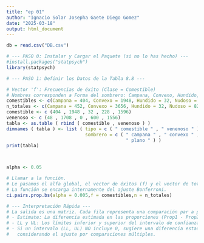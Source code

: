 ```yaml
---
title: "ep 01"
author: "Ignacio Solar Josepha Gaete Diego Gomez"
date: "2025-03-18"
output: html_document
---
```

```r
db = read.csv("DB.csv")
```

```r
# --- PASO 0: Instalar y Cargar el Paquete (si no lo has hecho) ---
#install.packages("statpsych")
library(statpsych)

# --- PASO 1: Definir los Datos de la Tabla 8.8 ---

# Vector 'f': Frecuencias de éxito (Clase = Comestible)
# Nombres corresponden a Forma del sombrero: Campana, Convexo, Hundido, Nudoso, Plano
comestibles <- c(Campana = 404, Convexo = 1948, Hundido = 32, Nudoso = 228, Plano = 1596)
n_totales <- c(Campana = 452, Convexo = 3656, Hundido = 32, Nudoso = 828, Plano = 3152)
comestible <- c (404 , 1948 , 32 , 228 , 1596)
venenoso <- c (48 , 1708 , 0 , 600 , 1556)
tabla <- as.table ( rbind ( comestible , venenoso ) )
dimnames ( tabla ) <- list ( tipo = c ( " comestible " , " venenoso " ) ,
                             sombrero = c ( " campana " , " convexo " , " hundido " , " nudoso " ,
                                            " plano " ) )
print(tabla)



alpha <- 0.05

# Llamar a la función.
# Le pasamos el alfa global, el vector de éxitos (f) y el vector de totales (n).
# La función se encarga internamente del ajuste Bonferroni.
ci.pairs.prop.bs(alpha = 0.005,f = comestibles,n = n_totales)

# --- Interpretación Rápida ---
# La salida es una matriz. Cada fila representa una comparación par a par (ej., "1 2" compara el grupo 1 'Campana' con el grupo 2 'Convexo').
# - Estimate: La diferencia estimada en las proporciones (Prop1 - Prop2).
# - LL y UL: Los límites inferior y superior del intervalo de confianza ajustado al 95% (simultáneo) para la verdadera diferencia.
# - Si un intervalo (LL, UL) NO incluye 0, sugiere una diferencia estadísticamente si`gnificativa entre ese par de formas de sombrero,
#   considerando el ajuste por comparaciones múltiples.
```

